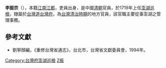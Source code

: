 '''李振宗'''（{{bd|？||？||}}），本籍[[江南|江南]][[江都|江都]]，吏員出身，是中國[[清朝|清朝]]官員，於1719年上任[[澎湖|澎湖]][[巡檢|巡檢]]，隸屬於[[台灣道|台灣道]][[台灣府|台灣府]]，為[[台灣清治時期|台灣清治時期]]的地方官員，該官職主要從事澎湖之管理事務。
{{start box}}
{{s-before|[[喬傑|喬傑]]}}
{{s-title|[[臺灣府臺灣縣澎湖巡檢|臺灣府澎湖巡檢]]|1719年上任}}
{{s-after|[[朱唯彰|朱唯彰]]}}
{{end box}}

==參考文獻==
*劉寧顏編，《重修台灣省通志》，台北市，台灣省文獻委員會，1994年。
{{清朝人物小作品}}

[[Category:台灣府澎湖巡檢|Category:台灣府澎湖巡檢]]
[[Category:李姓|Z振]]